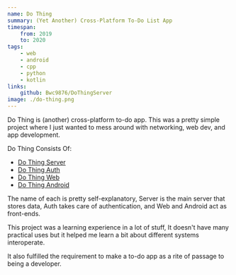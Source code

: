 ```yaml
---
name: Do Thing
summary: (Yet Another) Cross-Platform To-Do List App
timespan:
    from: 2019
    to: 2020
tags:
    - web
    - android
    - cpp
    - python
    - kotlin
links:
    github: Bwc9876/DoThingServer
image: ./do-thing.png
---
```



Do Thing is (another) cross-platform to-do app. This was a pretty simple project
where I just wanted to mess around with networking, web dev, and app development.

Do Thing Consists Of:

-   [Do Thing Server](https://github/Bwc9876/DoThingServer)
-   [Do Thing Auth](https://github/Bwc9876/DoThingAuth)
-   [Do Thing Web](https://github/Bwc9876/DoThingWeb)
-   [Do Thing Android](https://github/Bwc9876/DoThingAndroid)

The name of each is pretty self-explanatory, Server is the main server that
stores data, Auth takes care of authentication, and Web and Android act as front-ends.

This project was a learning experience in a lot of stuff, It doesn't have many
practical uses but it helped me learn a bit about different systems interoperate.

It also fulfilled the requirement to make a to-do app as a rite of passage
to being a developer.
